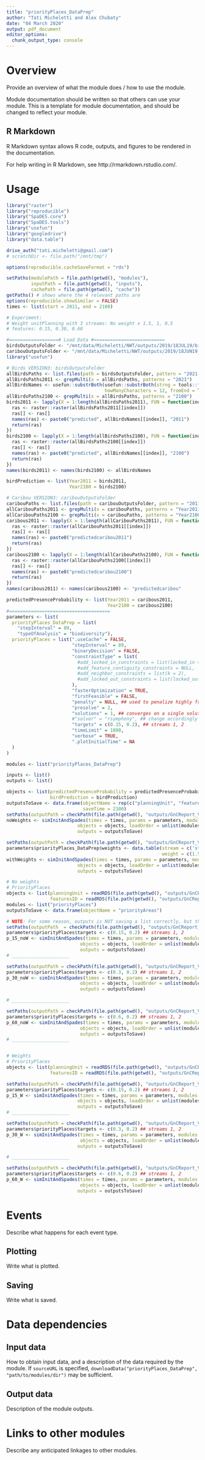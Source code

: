 ```yaml
---
title: "priorityPlaces_DataPrep"
author: "Tati Micheletti and Alex Chubaty"
date: "04 March 2020"
output: pdf_document
editor_options: 
  chunk_output_type: console
---
```


# Overview

Provide an overview of what the module does / how to use the module.

Module documentation should be written so that others can use your module.
This is a template for module documentation, and should be changed to reflect your module.

## R Markdown

R Markdown syntax allows R code, outputs, and figures to be rendered in the documentation.

For help writing in R Markdown, see http://rmarkdown.rstudio.com/.

# Usage

```r
library("raster")
library("reproducible")
library("SpaDES.core")
library("SpaDES.tools")
library("usefun")
library("googledrive")
library("data.table")

drive_auth("tati.micheletti@gmail.com")
# scratchDir <- file.path("/mnt/tmp")

options(reproducible.cacheSaveFormat = "rds")

setPaths(modulePath = file.path(getwd(), "modules"),
         inputPath = file.path(getwd(), "inputs"),
         cachePath = file.path(getwd(), "cache"))
getPaths() # shows where the 4 relevant paths are
options(reproducible.showSimilar = FALSE)
times <- list(start = 2011, end = 2100)

# Experiment:
# Weight unitPlanning with 3 streams: No weight x 1.5, 1, 0.5
# features: 0.15, 0.30, 0.60

#==================# Load Data #==========================
birdsOutputsFolder <- "/mnt/data/Micheletti/NWT/outputs/2019/18JUL19/birdPredictionsV3" # 2011 and 2100 (convert 2021 into 2011)
caribouOutputsFolder <- "/mnt/data/Micheletti/NWT/outputs/2019/18JUN19_CS_SCFM/caribouRSF" #  2011 and 2100
library("usefun")

# Birds VERSION3: birdsOutputsFolder
allBirdsPaths <- list.files(path = birdsOutputsFolder, pattern = "2021.tif|2100.tif", full.names = TRUE)
allBirdsPaths2011 <- grepMulti(x = allBirdsPaths, patterns = "2021")
allBirdsNames <- usefun::substrBoth(usefun::substrBoth(strng = tools::file_path_sans_ext(allBirdsPaths2011), 
                                    howManyCharacters = 12, fromEnd = TRUE), howManyCharacters = 4, fromEnd = FALSE) 
allBirdsPaths2100 <- grepMulti(x = allBirdsPaths, patterns = "2100")
birds2011 <- lapply(X = 1:length(allBirdsPaths2011), FUN = function(index){
  ras <- raster::raster(allBirdsPaths2011[[index]])
  ras[] <- ras[]
  names(ras) <- paste0("predicted", allBirdsNames[[index]], "2011")
  return(ras)
})
birds2100 <- lapply(X = 1:length(allBirdsPaths2100), FUN = function(index){
  ras <- raster::raster(allBirdsPaths2100[[index]])
  ras[] <- ras[]
  names(ras) <- paste0("predicted", allBirdsNames[[index]], "2100")
  return(ras)
})
names(birds2011) <- names(birds2100) <- allBirdsNames

birdPrediction <- list(Year2011 = birds2011,
                       Year2100 = birds2100)

# Caribou VERSION3: caribouOutputsFolder
caribouPaths <- list.files(path = caribouOutputsFolder, pattern = "2011.tif|2100.tif", full.names = TRUE)
allCaribouPaths2011 <- grepMulti(x = caribouPaths, patterns = "Year2011.tif")[1]
allCaribouPaths2100 <- grepMulti(x = caribouPaths, patterns = "Year2100.tif")[1]
caribous2011 <- lapply(X = 1:length(allCaribouPaths2011), FUN = function(index){
  ras <- raster::raster(allCaribouPaths2011[[index]])
  ras[] <- ras[]
  names(ras) <- paste0("predictedcaribou2011")
  return(ras)
})
caribous2100 <- lapply(X = 1:length(allCaribouPaths2100), FUN = function(index){
  ras <- raster::raster(allCaribouPaths2100[[index]])
  ras[] <- ras[]
  names(ras) <- paste0("predictedcaribou2100")
  return(ras)
})
names(caribous2011) <- names(caribous2100) <- "predictedcaribou"

predictedPresenceProbability <- list(Year2011 = caribous2011,
                                     Year2100 = caribous2100)
#=====================================
parameters <- list(
  priorityPlaces_DataPrep = list(
    "stepInterval" = 89,
    "typeOfAnalysis" = "biodiversity"),
  priorityPlaces = list(".useCache" = FALSE,
                        "stepInterval" = 89,
                        "binaryDecision" = FALSE,
                        "constraintType" = list(
                          #add_locked_in_constraints = list(locked_in = c(50, 53, 52, 51)),
                          #add_feature_contiguity_constraints = NULL,
                          #add_neighbor_constraints = list(k = 2),
                          #add_locked_out_constraints = list(locked_out = c(3, 4, 13, 14))
                        ),
                        "fasterOptimization" = TRUE,
                        "firstFeasible" = FALSE,
                        "penalty" = NULL, ## used to penalize highly fragmented solutions
                        "presolve" = 2,
                        "solutions" = 1, ## converges on a single solution already
                        #"solver" = "rsymphony", ## change accordingly
                        "targets" = c(0.15, 0.2), ## streams 1, 2
                        "timeLimit" = 1800,
                        "verbose" = TRUE,
                        ".plotInitialTime" = NA
  )
)

modules <- list("priorityPlaces_DataPrep")

inputs <- list()
outputs <- list()

objects <- list(predictedPresenceProbability = predictedPresenceProbability,
                birdPrediction = birdPrediction)
outputsToSave <- data.frame(objectName = rep(c("planningUnit", "featuresID")),
                            saveTime = 2100)
setPaths(outputPath = checkPath(file.path(getwd(), "outputs/GnCReport_VERSION3/noWeights"), create = TRUE))
noWeights <- simInitAndSpades(times = times, params = parameters, modules = modules,
                          objects = objects, loadOrder = unlist(modules),
                          outputs = outputsToSave)

setPaths(outputPath = checkPath(file.path(getwd(), "outputs/GnCReport_VERSION3/weights15105"), create = TRUE))
parameters$priorityPlaces_DataPrep$weights <- data.table(stream = c('stream3', 'stream4', 'stream5'),
                                                         weight = c(1.5, 1, 0.5)) ## streams 3, 4, 5
withWeights <- simInitAndSpades(times = times, params = parameters, modules = modules,
                          objects = objects, loadOrder = unlist(modules),
                          outputs = outputsToSave)

# No weights
# PriorityPlaces
objects <- list(planningUnit = readRDS(file.path(getwd(), "outputs/GnCReport_VERSION3/noWeights/planningUnit_year2100.rds")),
                featuresID = readRDS(file.path(getwd(), "outputs/GnCReport_VERSION3/noWeights/featuresID_year2100.rds")))
modules <- list("priorityPlaces")
outputsToSave <- data.frame(objectName = "priorityAreas")

# NOTE: For some reason, outputs is NOT saving a list correctly, but the simulation has it correct....
setPaths(outputPath  = checkPath(file.path(getwd(), "outputs/GnCReport_VERSION3/noWeights/target15_noWeight"), create = TRUE))
parameters$priorityPlaces$targets <- c(0.15, 0.2) ## streams 1, 2
p_15_noW <- simInitAndSpades(times = times, params = parameters, modules = modules, 
                           objects = objects, loadOrder = unlist(modules), 
                           outputs = outputsToSave)
# _____________________

setPaths(outputPath = checkPath(file.path(getwd(), "outputs/GnCReport_VERSION3/noWeights/target30_noWeight"), create = TRUE))
parameters$priorityPlaces$targets <- c(0.3, 0.2) ## streams 1, 2
p_30_noW <- simInitAndSpades(times = times, params = parameters, modules = modules, 
                           objects = objects, loadOrder = unlist(modules),
                           outputs = outputsToSave)

# _____________________

setPaths(outputPath = checkPath(file.path(getwd(), "outputs/GnCReport_VERSION3/noWeights/target60_noWeight"), create = TRUE))
parameters$priorityPlaces$targets <- c(0.6, 0.2) ## streams 1, 2
p_60_noW <- simInitAndSpades(times = times, params = parameters, modules = modules, 
                           objects = objects, loadOrder = unlist(modules),
                           outputs = outputsToSave)
# _____________________


# Weights
# PriorityPlaces
objects <- list(planningUnit = readRDS(file.path(getwd(), "outputs/GnCReport_VERSION3/weights15105/planningUnit_year2100.rds")),
                featuresID = readRDS(file.path(getwd(), "outputs/GnCReport_VERSION3/weights15105/featuresID_year2100.rds")))

setPaths(outputPath = checkPath(file.path(getwd(), "outputs/GnCReport_VERSION3/weights15105/target15_weights15105"), create = TRUE))
parameters$priorityPlaces$targets <- c(0.15, 0.2) ## streams 1, 2
p_15_W <- simInitAndSpades(times = times, params = parameters, modules = modules,
                          objects = objects, loadOrder = unlist(modules),
                          outputs = outputsToSave)
# _____________________

setPaths(outputPath = checkPath(file.path(getwd(), "outputs/GnCReport_VERSION3/weights15105/target30_weights15105"), create = TRUE))
parameters$priorityPlaces$targets <- c(0.3, 0.2) ## streams 1, 2
p_30_W <- simInitAndSpades(times = times, params = parameters, modules = modules, 
                           objects = objects, loadOrder = unlist(modules),
                          outputs = outputsToSave)

# _____________________

setPaths(outputPath = checkPath(file.path(getwd(), "outputs/GnCReport_VERSION3/weights15105/target60_weights15105"), create = TRUE))
parameters$priorityPlaces$targets <- c(0.6, 0.2) ## streams 1, 2
p_60_W <- simInitAndSpades(times = times, params = parameters, modules = modules, 
                           objects = objects, loadOrder = unlist(modules),
                          outputs = outputsToSave)

```

# Events

Describe what happens for each event type.

## Plotting

Write what is plotted.

## Saving

Write what is saved.

# Data dependencies

## Input data

How to obtain input data, and a description of the data required by the module.
If `sourceURL` is specified, `downloadData("priorityPlaces_DataPrep", "path/to/modules/dir")` may be sufficient.

## Output data

Description of the module outputs.

# Links to other modules

Describe any anticipated linkages to other modules.
